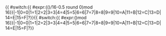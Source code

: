<includeonly>{{ {{{|safesubst:}}}#switch:{{ {{{|safesubst:}}}#expr:(({{{1}}})/16-0.5 round 0)mod 16}}|-1|0=0|1=1|2=2|3=3|4=4|5=5|6=6|7=7|8=8|9=9|10=A|11=B|12=C|13=D|14=E|15=F|?}}{{ {{{|safesubst:}}}#switch:{{ {{{|safesubst:}}}#expr:({{{1}}})mod 16}}|-1|0=0|1=1|2=2|3=3|4=4|5=5|6=6|7=7|8=8|9=9|10=A|11=B|12=C|13=D|14=E|15=F|?}}</includeonly><noinclude>

{{documentation}}
</noinclude>